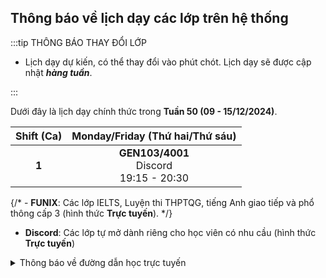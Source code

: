 ## Thông báo về lịch dạy các lớp trên hệ thống

:::tip THÔNG BÁO THAY ĐỔI LỚP

- Lịch dạy dự kiến, có thể thay đổi vào phút chót. Lịch dạy sẽ được cập nhật **_hàng tuần_**.

:::

Dưới đây là lịch dạy chính thức trong **Tuần 50 (09 - 15/12/2024)**.

| **Shift (Ca)** |      **Monday/Friday (Thứ hai/Thứ sáu)**      |
|:--------------:|:---------------------------------------------:|
|      **1**     | **GEN103/4001**<br/>Discord<br/>19:15 - 20:30 |

{/* - **FUNIX**: Các lớp IELTS, Luyện thi THPTQG, tiếng Anh giao tiếp và phổ thông cấp 3 (hình thức **Trực tuyến**). */}
- **Discord**: Các lớp tự mở dành riêng cho học viên có nhu cầu (hình thức **Trực tuyến**)

<details>
<summary>Thông báo về đường dẫn học trực tuyến</summary>
<div>

**_Việc học trực tuyến sẽ được thực hiện qua hạ tầng online. Đường dẫn sẽ được cung cấp trong quá trình học. Người học
cũng có thể theo dõi các video bài giảng qua YouTube ở hai đường dẫn phía dưới._**

**_Trân trọng cảm ơn._**

</div>
</details>
